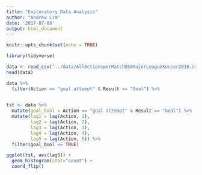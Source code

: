 ```yaml
---
title: "Exploratory Data Analysis"
author: "Andrew Lim"
date: '2017-07-08'
output: html_document
---
```


```r
knitr::opts_chunk$set(echo = TRUE)
```

```r
library(tidyverse)
```

```r
data <- read_csv("../data/AllActionsperMatchUSAMajorLeagueSoccer2016.csv")
head(data)
```

```r
data %>% 
  filter(Action == "goal attempt" & Result == "Goal") %>% 
  
```

```r
tst <- data %>% 
  mutate(goal_bool = Action == "goal attempt" & Result == "Goal") %>%
  mutate(lag1 = lag(Action, 1),
         lag2 = lag(Action, 2),
         lag3 = lag(Action, 3),
         lag4 = lag(Action, 4),
         lag5 = lag(Action, 5)) %>% 
  filter(goal_bool == TRUE)

ggplot(tst, aes(lag5)) + 
  geom_histogram(stat="count") + 
  coord_flip()
```





